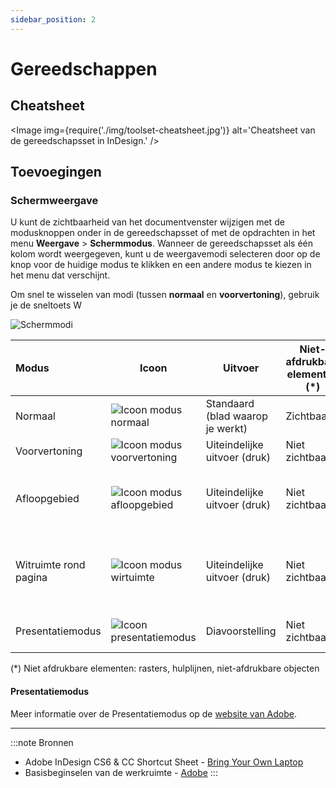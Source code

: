 ```yaml
---
sidebar_position: 2
---
```



# Gereedschappen

## Cheatsheet

<Image 
  img={require('./img/toolset-cheatsheet.jpg')}
  alt='Cheatsheet van de gereedschapsset in InDesign.'
/>

## Toevoegingen

### Schermweergave

U kunt de zichtbaarheid van het documentvenster wijzigen met de modusknoppen onder in de gereedschapsset of met de opdrachten in het menu **Weergave** > **Schermmodus**. Wanneer de gereedschapsset als één kolom wordt weergegeven, kunt u de weergavemodi selecteren door op de knop voor de huidige modus te klikken en een andere modus te kiezen in het menu dat verschijnt.

Om snel te wisselen van modi (tussen **normaal** en **voorvertoning**), gebruik je de sneltoets <Highlight>W</Highlight>

![Schermmodi](./img/schermmodi.jpg)

| Modus                 | Icoon                                                 | Uitvoer                          | Niet-afdrukbare elementen (*) | Extra                                                            |
| :-------------------- | ----------------------------------------------------- | -------                          | ----------------------------- | ---------------------------------------------------------------- |
| Normaal               | ![Icoon modus normaal](./img/normal.png)              | Standaard (blad waarop je werkt) | Zichtbaar                     | /                                                                |
| Voorvertoning         | ![Icoon modus voorvertoning](./img/voorvertoning.png) | Uiteindelijke uitvoer (druk)     | Niet zichtbaar                |                                                                  |
| Afloopgebied          | ![Icoon modus afloopgebied](./img/afloopgebied.png)   | Uiteindelijke uitvoer (druk)     | Niet zichtbaar                | Afdrukbare elementen in het afloopgebied worden weergegeven      |
| Witruimte rond pagina | ![Icoon modus wirtuimte](./img/witruimte.png)         | Uiteindelijke uitvoer (druk)     | Niet zichtbaar                | Alle afdrukbare elementen rondom het document worden weergegeven |
| Presentatiemodus      | ![Icoon presentatiemodus](./img/presentatie.png)      | Diavoorstelling                  | Niet zichtbaar                | Geen menu's, deelvensters of gereedschappen                      |

(*) Niet afdrukbare elementen: rasters, hulplijnen, niet-afdrukbare objecten

#### Presentatiemodus 

Meer informatie over de Presentatiemodus op de [website van Adobe](https://helpx.adobe.com/be_nl/indesign/using/dynamic-pdf-documents.html#use_presentation_mode).

---

:::note Bronnen
- Adobe InDesign CS6 & CC Shortcut Sheet - <a href='https://www.bringyourownlaptop.co.nz/posts/indesign-shortcuts-that-will-change-your-life.html' target='_blank'>Bring Your Own Laptop</a>
- Basisbeginselen van de werkruimte - <a href='https://helpx.adobe.com/be_nl/indesign/using/workspace-basics.html' target='_blank'>Adobe</a>
:::